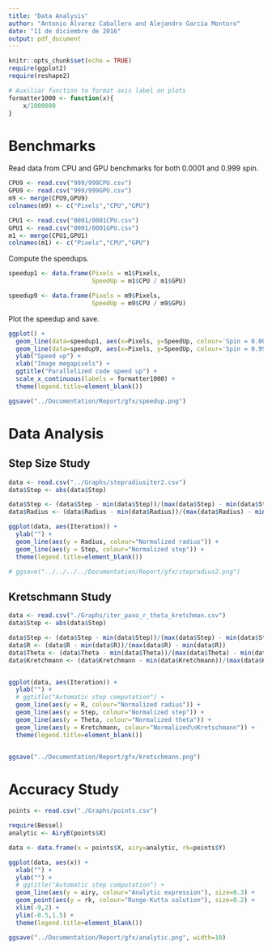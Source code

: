```yaml
---
title: "Data Analysis"
author: "Antonio Álvarez Caballero and Alejandro García Montoro"
date: "11 de diciembre de 2016"
output: pdf_document
---
```


```r
knitr::opts_chunk$set(echo = TRUE)
require(ggplot2)
require(reshape2)

# Auxiliar function to format axis label on plots
formatter1000 <- function(x){
    x/1000000
}
```

# Benchmarks

Read data from CPU and GPU benchmarks for both 0.0001 and 0.999 spin.

```r
CPU9 <- read.csv("999/999CPU.csv")
GPU9 <- read.csv("999/999GPU.csv")
m9 <- merge(CPU9,GPU9)
colnames(m9) <- c("Pixels","CPU","GPU")

CPU1 <- read.csv("0001/0001CPU.csv")
GPU1 <- read.csv("0001/0001GPU.csv")
m1 <- merge(CPU1,GPU1)
colnames(m1) <- c("Pixels","CPU","GPU")
```

Compute the speedups.

```r

speedup1 <- data.frame(Pixels = m1$Pixels,
                       SpeedUp = m1$CPU / m1$GPU)

speedup9 <- data.frame(Pixels = m9$Pixels,
                       SpeedUp = m9$CPU / m9$GPU)
```

Plot the speedup and save.

```r
ggplot() +
  geom_line(data=speedup1, aes(x=Pixels, y=SpeedUp, colour='Spin = 0.0001')) +
  geom_line(data=speedup9, aes(x=Pixels, y=SpeedUp, colour='Spin = 0.999')) +
  ylab("Speed up") +
  xlab("Image megapixels") +
  ggtitle("Parallelized code speed up") +
  scale_x_continuous(labels = formatter1000) +
  theme(legend.title=element_blank())

ggsave("../Documentation/Report/gfx/speedup.png")
```

# Data Analysis

## Step Size Study

```r
data <- read.csv("../Graphs/stepradiusiter2.csv")
data$Step <- abs(data$Step)

data$Step <- (data$Step - min(data$Step))/(max(data$Step) - min(data$Step))
data$Radius <- (data$Radius - min(data$Radius))/(max(data$Radius) - min(data$Radius))

ggplot(data, aes(Iteration)) +
  ylab("") +
  geom_line(aes(y = Radius, colour="Normalized radius")) +
  geom_line(aes(y = Step, colour="Normalized step")) +
  theme(legend.title=element_blank())

# ggsave("../../../../Documentation/Report/gfx/stepradius2.png")
```

## Kretschmann Study

```r
data <- read.csv("./Graphs/iter_paso_r_theta_kretchman.csv")
data$Step <- abs(data$Step)

data$Step <- (data$Step - min(data$Step))/(max(data$Step) - min(data$Step))
data$R <- (data$R - min(data$R))/(max(data$R) - min(data$R))
data$Theta <- (data$Theta - min(data$Theta))/(max(data$Theta) - min(data$Theta))
data$Kretchmann <- (data$Kretchmann - min(data$Kretchmann))/(max(data$Kretchmann) - min(data$Kretchmann))


ggplot(data, aes(Iteration)) +
  ylab("") +
  # ggtitle("Automatic step computation") +
  geom_line(aes(y = R, colour="Normalized radius")) +
  geom_line(aes(y = Step, colour="Normalized step")) +
  geom_line(aes(y = Theta, colour="Normalized theta")) +
  geom_line(aes(y = Kretchmann, colour="Normalized\nKretschmann")) +
  theme(legend.title=element_blank())


ggsave("../Documentation/Report/gfx/kretschmann.png")
```

# Accuracy Study

```r
points <- read.csv("./Graphs/points.csv")

require(Bessel)
analytic <- AiryB(points$X)

data <- data.frame(x = points$X, airy=analytic, rk=points$Y)

ggplot(data, aes(x)) +
  xlab("") +
  ylab("") +
  # ggtitle("Automatic step computation") +
  geom_line(aes(y = airy, colour="Analytic expression"), size=0.3) +
  geom_point(aes(y = rk, colour="Runge-Kutta solution"), size=0.2) +
  xlim(-9,2) +
  ylim(-0.5,1.5) +
  theme(legend.title=element_blank())

ggsave("../Documentation/Report/gfx/analytic.png", width=10)
```
